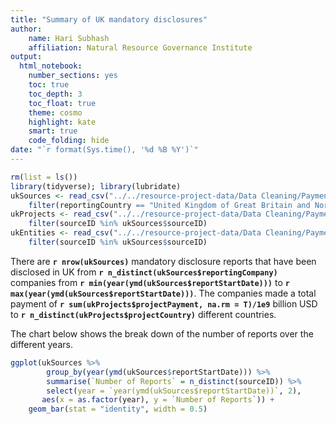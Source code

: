 ```yaml
---
title: "Summary of UK mandatory disclosures"
author:
    name: Hari Subhash
    affiliation: Natural Resource Governance Institute
output: 
  html_notebook:
    number_sections: yes
    toc: true
    toc_depth: 3
    toc_float: true
    theme: cosmo
    highlight: kate
    smart: true
    code_folding: hide
date: "`r format(Sys.time(), '%d %B %Y')`"
---
```


```r
rm(list = ls())
library(tidyverse); library(lubridate)
ukSources <- read_csv("../../resource-project-data/Data Cleaning/Payment Data Pipeline/data/Current website data/allSource.csv") %>% 
    filter(reportingCountry == "United Kingdom of Great Britain and Northern Ireland")
ukProjects <- read_csv("../../resource-project-data/Data Cleaning/Payment Data Pipeline/data/Current website data/allProject.csv") %>% 
    filter(sourceID %in% ukSources$sourceID)
ukEntities <- read_csv("../../resource-project-data/Data Cleaning/Payment Data Pipeline/data/Current website data/allEntity.csv") %>% 
    filter(sourceID %in% ukSources$sourceID)
```

There are **`r nrow(ukSources)`** mandatory disclosure reports that have been disclosed in UK from **`r n_distinct(ukSources$reportingCompany)`** companies from **`r min(year(ymd(ukSources$reportStartDate)))`** to **`r max(year(ymd(ukSources$reportStartDate)))`**. The companies made a total payment of **`r sum(ukProjects$projectPayment, na.rm = T)/1e9`** billion USD to **`r n_distinct(ukProjects$projectCountry)`** different countries.

The chart below shows the break down of the number of reports over the different years.

```r

ggplot(ukSources %>%
        group_by(year(ymd(ukSources$reportStartDate))) %>% 
        summarise(`Number of Reports` = n_distinct(sourceID)) %>% 
        select(year = `year(ymd(ukSources$reportStartDate))`, 2),
       aes(x = as.factor(year), y = `Number of Reports`)) +
    geom_bar(stat = "identity", width = 0.5)
```

